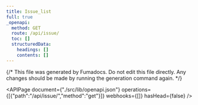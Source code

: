 ```yaml
---
title: Issue_list
full: true
_openapi:
  method: GET
  route: /api/issue/
  toc: []
  structuredData:
    headings: []
    contents: []
---
```

{/* This file was generated by Fumadocs. Do not edit this file directly. Any changes should be made by running the generation command again. */\}

<APIPage document={"./src/lib/openapi.json"} operations={[{"path":"/api/issue/","method":"get"}]} webhooks={[]} hasHead={false} />
